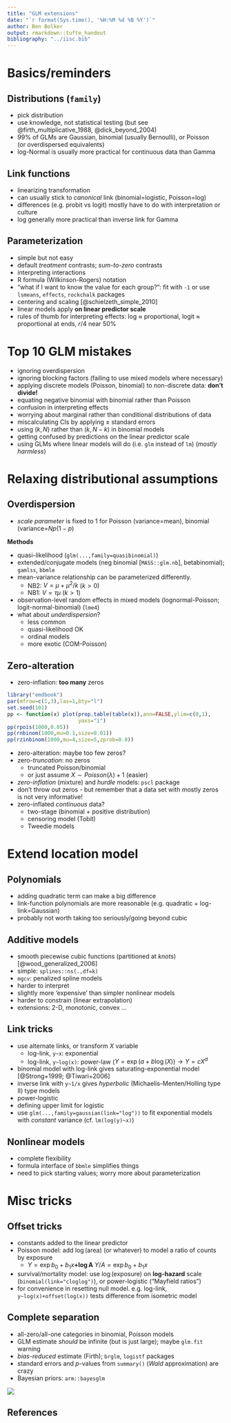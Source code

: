 ```yaml
---
title: "GLM extensions"
date: "`r format(Sys.time(), '%H:%M %d %B %Y')`"
author: Ben Bolker
output: rmarkdown::tufte_handout
bibliography: "../iisc.bib"
---
```


# Basics/reminders

## Distributions (`family`)

* pick distribution
* use knowledge, not statistical testing (but see @firth_multiplicative_1988, @dick_beyond_2004)  
* 99% of GLMs are Gaussian, binomial (usually Bernoulli), or Poisson  
(or overdispersed equivalents)
* log-Normal is usually more practical for continuous data than Gamma

## Link functions

* linearizing transformation
* can usually stick to *canonical* link (binomial=logistic, Poisson=log)
* differences (e.g. probit vs logit) mostly have to do with interpretation or culture
* log generally more practical than inverse link for Gamma

## Parameterization

* simple but not easy
* default *treatment* contrasts; *sum-to-zero* contrasts
* interpreting interactions
* R formula (Wilkinson-Rogers) notation
* "what if I want to know the value for each group?": fit with `-1` or use `lsmeans`, `effects`, `rockchalk` packages
* centering and scaling [@schielzeth_simple_2010]
* linear models apply **on linear predictor scale**
* rules of thumb for interpreting effects: log $\approx$ proportional, logit $\approx$ proportional at ends, $r/4$ near 50%

# Top 10 GLM mistakes

* ignoring overdispersion
* ignoring blocking factors (failing to use mixed models where necessary)
* applying discrete models (Poisson, binomial) to non-discrete data: **don't divide!**
* equating negative binomial with binomial rather than Poisson
* confusion in interpreting effects
* worrying about marginal rather than conditional distributions of data
* miscalculating CIs by applying $\pm$ standard errors
* using $(k,N)$ rather than $(k,N-k)$ in binomial models
* getting confused by predictions on the linear predictor scale
* using GLMs where linear models will do (i.e. `glm` instead of `lm`) (*mostly harmless*)

# Relaxing distributional assumptions

## Overdispersion

* *scale parameter* is fixed to 1 for Poisson (variance=mean), binomial (variance=$Np(1-p)$

**Methods**

* quasi-likelihood (`glm(...,family=quasibinomial)`)
* extended/conjugate models (neg binomial [`MASS::glm.nb`], betabinomial); `gamlss`, `bbmle`
* mean-variance relationship can be parameterized differently.
    * NB2: $V = \mu + \mu^2/k$ ($k>0$)
    * NB1: $V = \tau \mu$ ($k>1$)
* observation-level random effects in mixed models (lognormal-Poisson; logit-normal-binomial) (`lme4`)
* what about *underdispersion*?
    * less common
	* quasi-likelihood OK
	* ordinal models
	* more exotic (COM-Poisson)

## Zero-alteration

* zero-inflation: **too many** zeros
```r
library("emdbook")
par(mfrow=c(1,3),las=1,bty="l")
set.seed(101)
pp <- function(x) plot(prop.table(table(x)),ann=FALSE,ylim=c(0,1),
                       yaxs="i")
pp(rpois(1000,0.05))
pp(rnbinom(1000,mu=0.1,size=0.01))
pp(rzinbinom(1000,mu=4,size=5,zprob=0.8))
```
* zero-alteration: maybe too few zeros?
* zero-*truncation*: no zeros
    * truncated Poisson/binomial
	* or just assume $X \sim Poisson(\lambda)+1$ (easier)
* *zero-inflation* (mixture) and *hurdle* models: `pscl` package
* don't throw out zeros - but remember that a data set with mostly zeros is not very informative!
* zero-inflated *continuous* data?
    * two-stage (binomial + positive distribution)
    * censoring model (Tobit)
    * Tweedie models

# Extend location model

## Polynomials

* adding quadratic term can make a big difference
* link-function polynomials are more reasonable (e.g. quadratic + log-link=Gaussian)
* probably not worth taking too seriously/going beyond cubic

## Additive models

* smooth piecewise cubic functions (partitioned at *knots*) [@wood_generalized_2006]
* simple: `splines::ns(.,df=k)`
* `mgcv`: penalized spline models
* harder to interpret
* slightly more 'expensive' than simpler nonlinear models
* harder to constrain (linear extrapolation)
* extensions: 2-D, monotonic, convex ...

## Link tricks

* use alternate links, or transform $X$ variable
     * log-link, `y~x`: exponential
	 * log-link, `y~log(x)`: power-law ($Y=\exp(a+b \log(X)) \to Y=c X^d$
* binomial model with log-link gives saturating-exponential model [@Strong+1999; @Tiwari+2006]
* inverse link with `y~1/x` gives *hyperbolic* (Michaelis-Menten/Holling type II) type models
* power-logistic
* defining upper limit for logistic
* use `glm(...,family=gaussian(link="log"))` to fit exponential models with *constant* variance (cf. `lm(log(y)~x)`)

## Nonlinear models

* complete flexibility
* formula interface of `bbmle` simplifies things
* need to pick starting values; worry more about parameterization

# Misc tricks

## Offset tricks

* constants added to the linear predictor
* Poisson model: add $\log(\textrm{area})$ (or whatever) to model a ratio of counts by exposure
   * $Y = \exp{b_0 + b_1 x \boldsymbol{+ \log A}}$ \to $Y/A = \exp{b_0 + b_1 x}$
* survival/mortality model: use $\log(\textrm{exposure})$ on **log-hazard** scale (`binomial(link="cloglog")`), or power-logistic ("Mayfield ratios")
* for convenience in resetting null model. e.g. log-link, `y~log(x)+offset(log(x))` tests difference from isometric model

## Complete separation

* all-zero/all-one categories in binomial, Poisson models
* GLM estimate *should* be infinite (but is just large); maybe `glm.fit` warning
* *bias-reduced* estimate (Firth); `brglm`, `logistf` packages
* standard errors and $p$-values from `summary()` (*Wald* approximation) are crazy
* Bayesian priors: `arm::bayesglm`

![](pix/dick2004_sm.png)

## References

